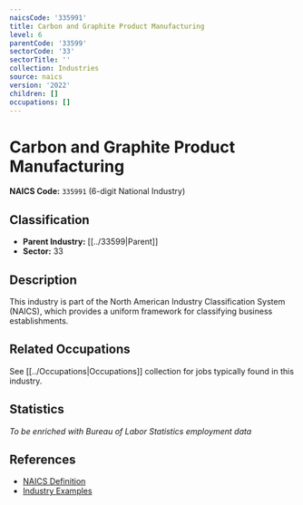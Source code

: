 ```yaml
---
naicsCode: '335991'
title: Carbon and Graphite Product Manufacturing
level: 6
parentCode: '33599'
sectorCode: '33'
sectorTitle: ''
collection: Industries
source: naics
version: '2022'
children: []
occupations: []
---
```

# Carbon and Graphite Product Manufacturing

**NAICS Code:** `335991` (6-digit National Industry)

## Classification

- **Parent Industry:** [[../33599|Parent]]
- **Sector:** 33

## Description

This industry is part of the North American Industry Classification System (NAICS), which provides a uniform framework for classifying business establishments.

## Related Occupations

See [[../Occupations|Occupations]] collection for jobs typically found in this industry.

## Statistics

*To be enriched with Bureau of Labor Statistics employment data*

## References

- [NAICS Definition](https://www.census.gov/naics/)
- [Industry Examples](https://www.census.gov/naics/2022NAICS/)
